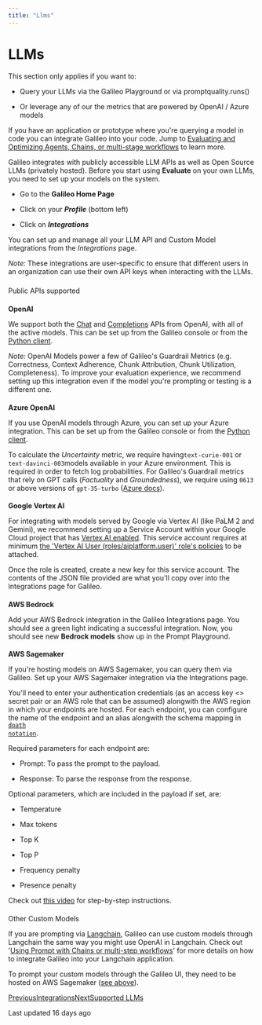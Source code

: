 ```yaml
---
title: "Llms"
---
```


# LLMs

This section only applies if you want to:

*   Query your LLMs via the Galileo Playground or via promptquality.runs()
    
*   Or leverage any of our the metrics that are powered by OpenAI / Azure models
    

If you have an application or prototype where you're querying a model in code you can integrate Galileo into your code. Jump to [Evaluating and Optimizing Agents, Chains, or multi-stage workflows](/galileo/gen-ai-studio-products/galileo-evaluate/how-to/using-prompt-with-chains-or-multi-step-workflows) to learn more.

Galileo integrates with publicly accessible LLM APIs as well as Open Source LLMs (privately hosted). Before you start using **Evaluate** on your own LLMs, you need to set up your models on the system.

*   Go to the **Galileo Home Page**
    
*   Click on your _**Profile**_ (bottom left)
    
*   Click on _**Integrations**_
    

You can set up and manage all your LLM API and Custom Model integrations from the _Integrations_ page.

_Note:_ These integrations are user-specific to ensure that different users in an organization can use their own API keys when interacting with the LLMs.

### 

[](#public-apis-supported)

Public APIs supported

#### 

[](#openai)

**OpenAI**

We support both the [Chat](https://platform.openai.com/docs/api-reference/chat) and [Completions](https://platform.openai.com/docs/api-reference/completions) APIs from OpenAI, with all of the active models. This can be set up from the Galileo console or from the [Python client](https://promptquality.docs.rungalileo.io/#promptquality.add_openai_integration).

_Note:_ OpenAI Models power a few of Galileo's Guardrail Metrics (e.g. Correctness, Context Adherence, Chunk Attribution, Chunk Utilization, Completeness). To improve your evaluation experience, we recommend setting up this integration even if the model you're prompting or testing is a different one.

#### 

[](#azure-openai)

**Azure OpenAI**

If you use OpenAI models through Azure, you can set up your Azure integration. This can be set up from the Galileo console or from the [Python client](https://promptquality.docs.rungalileo.io/#promptquality.add_azure_integration).

To calculate the <i class="font-italic">Uncertainty</i> metric, we require having<code class="py-[1px] px-1.5 min-w-[1.625rem] inline-flex justify-center items-center ring-1 ring-inset ring-dark/1 bg-dark/[0.06] rounded text-dark/8 dark:ring-light/1 dark:bg-light/1 dark:text-light/7 text-[.875em] leading-[calc(max(1.20em,1.25rem))]">text-curie-001</code> or <code class="py-[1px] px-1.5 min-w-[1.625rem] inline-flex justify-center items-center ring-1 ring-inset ring-dark/1 bg-dark/[0.06] rounded text-dark/8 dark:ring-light/1 dark:bg-light/1 dark:text-light/7 text-[.875em] leading-[calc(max(1.20em,1.25rem))]">text-davinci-003</code>models available in your Azure environment. This is required in order to fetch log probabilities. For Galileo's Guardrail metrics that rely on GPT calls (<i class="font-italic">Factuality</i> and <i class="font-italic">Groundedness</i>), we require using <code class="py-[1px] px-1.5 min-w-[1.625rem] inline-flex justify-center items-center ring-1 ring-inset ring-dark/1 bg-dark/[0.06] rounded text-dark/8 dark:ring-light/1 dark:bg-light/1 dark:text-light/7 text-[.875em] leading-[calc(max(1.20em,1.25rem))]">0613</code> or above versions of <code class="py-[1px] px-1.5 min-w-[1.625rem] inline-flex justify-center items-center ring-1 ring-inset ring-dark/1 bg-dark/[0.06] rounded text-dark/8 dark:ring-light/1 dark:bg-light/1 dark:text-light/7 text-[.875em] leading-[calc(max(1.20em,1.25rem))]">gpt-35-turbo</code> (<a class="underline underline-offset-2 text-primary hover:text-primary-700 transition-colors " href="https://learn.microsoft.com/en-us/azure/ai-services/openai/concepts/models">Azure docs</a>).

#### 

[](#google-vertex-ai)

**Google Vertex AI**

For integrating with models served by Google via Vertex AI (like PaLM 2 and Gemini), we recommend setting up a Service Account within your Google Cloud project that has [Vertex AI enabled](/galileo/gen-ai-studio-products/galileo-evaluate/integrations/setting-up-your-llms). This service account requires at minimum [the 'Vertex AI User (roles/aiplatform.user)' role's policies](https://cloud.google.com/vertex-ai/docs/generative-ai/access-control) to be attached.

Once the role is created, create a new key for this service account. The contents of the JSON file provided are what you'll copy over into the Integrations page for Galileo.

#### 

[](#aws-bedrock)

**AWS Bedrock**

Add your AWS Bedrock integration in the Galileo Integrations page. You should see a green light indicating a successful integration. Now, you should see new **Bedrock models** show up in the Prompt Playground.

#### 

[](#aws-sagemaker)

**AWS Sagemaker**

If you're hosting models on AWS Sagemaker, you can query them via Galileo. Set up your AWS Sagemaker integration via the Integrations page.

You'll need to enter your authentication credentials (as an access key &lt;&gt; secret pair or an AWS role that can be assumed) alongwith the AWS region in which your endpoints are hosted. For each endpoint, you can configure the name of the endpoint and an alias alongwith the schema mapping in <a class="underline underline-offset-2 text-primary hover:text-primary-700 transition-colors " href="https://pypi.org/project/dpath/"><code class="py-[1px] px-1.5 min-w-[1.625rem] inline-flex justify-center items-center ring-1 ring-inset ring-dark/1 bg-dark/[0.06] rounded text-dark/8 dark:ring-light/1 dark:bg-light/1 dark:text-light/7 text-[.875em] leading-[calc(max(1.20em,1.25rem))]">dpath notation</code></a>.

Required parameters for each endpoint are:

*   Prompt: To pass the prompt to the payload.
    
*   Response: To parse the response from the response.
    

Optional parameters, which are included in the payload if set, are:

*   Temperature
    
*   Max tokens
    
*   Top K
    
*   Top P
    
*   Frequency penalty
    
*   Presence penalty
    

Check out [this video](https://www.loom.com/share/27a11ceb14b94c84a6248c67515edee8) for step-by-step instructions.

#### 

[](#other-custom-models)

Other Custom Models

If you are prompting via [Langchain](https://python.langchain.com/docs/get_started/introduction), Galileo can use custom models through Langchain the same way you might use OpenAI in Langchain. Check out '[Using Prompt with Chains or multi-step workflows](/galileo/gen-ai-studio-products/galileo-evaluate/how-to/using-prompt-with-chains-or-multi-step-workflows)' for more details on how to integrate Galileo into your Langchain application.

To prompt your custom models through the Galileo UI, they need to be hosted on AWS Sagemaker ([see above](/galileo/gen-ai-studio-products/galileo-evaluate/integrations/setting-up-your-llms#aws-sagemaker)).

[PreviousIntegrations](/galileo/gen-ai-studio-products/galileo-evaluate/integrations)[NextSupported LLMs](/galileo/gen-ai-studio-products/galileo-evaluate/integrations/setting-up-your-llms/supported-llms)

Last updated 16 days ago